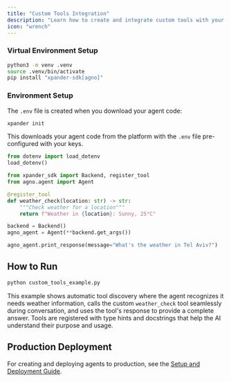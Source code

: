 ```yaml
---
title: "Custom Tools Integration"
description: "Learn how to create and integrate custom tools with your AI agent using the @register_tool decorator"
icon: "wrench"
---
```


<AccordionGroup>
<Accordion title="Prerequisites">

### Virtual Environment Setup
```bash setup.sh
python3 -m venv .venv
source .venv/bin/activate
pip install "xpander-sdk[agno]"
```

### Environment Setup
The `.env` file is created when you download your agent code:

```bash
xpander init
```

This downloads your agent code from the platform with the `.env` file pre-configured with your keys.

</Accordion>
</AccordionGroup>

```python custom_tools_example.py
from dotenv import load_dotenv
load_dotenv()

from xpander_sdk import Backend, register_tool
from agno.agent import Agent

@register_tool 
def weather_check(location: str) -> str:
    """Check weather for a location"""
    return f"Weather in {location}: Sunny, 25°C"

backend = Backend()
agno_agent = Agent(**backend.get_args())

agno_agent.print_response(message="What's the weather in Tel Aviv?")
```

## How to Run

```bash custom_tools_example.py
python custom_tools_example.py
```

This example shows automatic tool discovery where the agent recognizes it needs weather information, calls the custom `weather_check` tool seamlessly during conversation, and uses the tool's response to provide a complete answer. Tools are registered with type hints and docstrings that help the AI understand their purpose and usage.

## Production Deployment

For creating and deploying agents to production, see the [Setup and Deployment Guide](/Examples/00-setup-deployment).